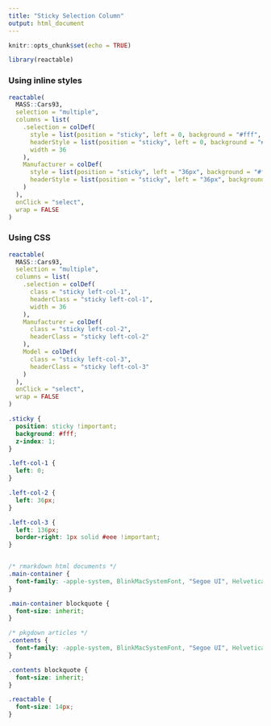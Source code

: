 ```yaml
---
title: "Sticky Selection Column"
output: html_document
---
```


```r
knitr::opts_chunk$set(echo = TRUE)

library(reactable)
```

### Using inline styles

```r
reactable(
  MASS::Cars93,
  selection = "multiple",
  columns = list(
    .selection = colDef(
      style = list(position = "sticky", left = 0, background = "#fff", zIndex = 1),
      headerStyle = list(position = "sticky", left = 0, background = "#fff", zIndex = 1),
      width = 36
    ),
    Manufacturer = colDef(
      style = list(position = "sticky", left = "36px", background = "#fff", zIndex = 1),
      headerStyle = list(position = "sticky", left = "36px", background = "#fff", zIndex = 1)
    )
  ),
  onClick = "select",
  wrap = FALSE
)
```

### Using CSS

```r
reactable(
  MASS::Cars93,
  selection = "multiple",
  columns = list(
    .selection = colDef(
      class = "sticky left-col-1",
      headerClass = "sticky left-col-1",
      width = 36
    ),
    Manufacturer = colDef(
      class = "sticky left-col-2",
      headerClass = "sticky left-col-2"
    ),
    Model = colDef(
      class = "sticky left-col-3",
      headerClass = "sticky left-col-3"
    )
  ),
  onClick = "select",
  wrap = FALSE
)
```

```css
.sticky {
  position: sticky !important;
  background: #fff;
  z-index: 1;
}

.left-col-1 {
  left: 0;
}

.left-col-2 {
  left: 36px;
}

.left-col-3 {
  left: 136px;
  border-right: 1px solid #eee !important;
}
```

```r
```


```css
/* rmarkdown html documents */
.main-container {
  font-family: -apple-system, BlinkMacSystemFont, "Segoe UI", Helvetica, Arial, sans-serif;
}

.main-container blockquote {
  font-size: inherit;
}

/* pkgdown articles */
.contents {
  font-family: -apple-system, BlinkMacSystemFont, "Segoe UI", Helvetica, Arial, sans-serif;
}

.contents blockquote {
  font-size: inherit;
}

.reactable {
  font-size: 14px;
}
```
